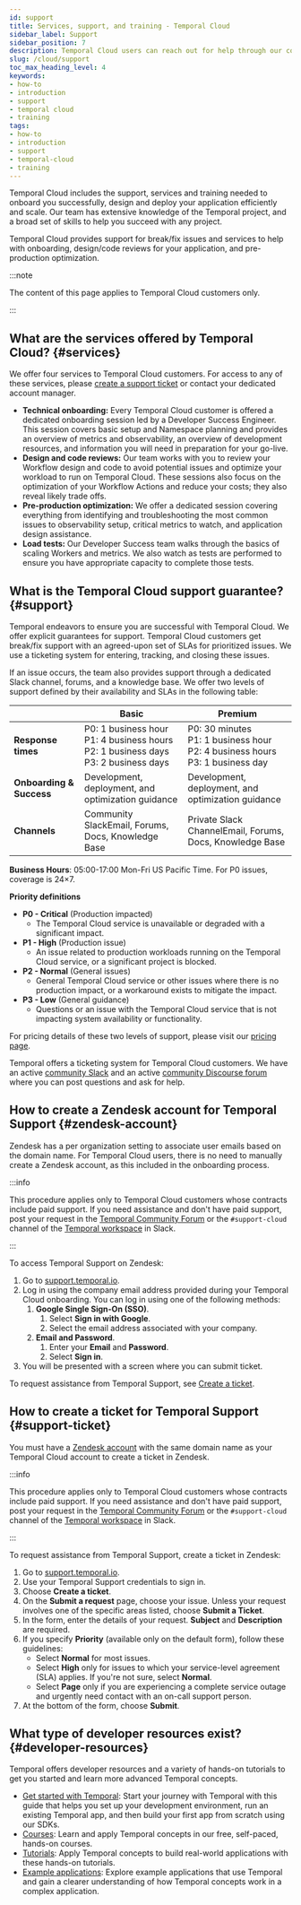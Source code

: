 ```yaml
---
id: support
title: Services, support, and training - Temporal Cloud
sidebar_label: Support
sidebar_position: 7
description: Temporal Cloud users can reach out for help through our community Slack channel, or file a support ticket through Zendesk. 
slug: /cloud/support
toc_max_heading_level: 4
keywords:
- how-to
- introduction
- support
- temporal cloud
- training
tags:
- how-to
- introduction
- support
- temporal-cloud
- training
---
```


<!-- THIS FILE IS GENERATED. DO NOT EDIT THIS FILE DIRECTLY -->

Temporal Cloud includes the support, services and training needed to onboard you successfully, design and deploy your application efficiently and scale.
Our team has extensive knowledge of the Temporal project, and a broad set of skills to help you succeed with any project.

Temporal Cloud provides support for break/fix issues and services to help with onboarding, design/code reviews for your application, and pre-production optimization.

:::note

The content of this page applies to Temporal Cloud customers only.

:::

## What are the services offered by Temporal Cloud? {#services}

We offer four services to Temporal Cloud customers. For access to any of these services, please [create a support ticket](/cloud/support#support-ticket) or contact your dedicated account manager.

- **Technical onboarding:** Every Temporal Cloud customer is offered a dedicated onboarding session led by a Developer Success Engineer.
  This session covers basic setup and Namespace planning and provides an overview of metrics and observability, an overview of development resources, and information you will need in preparation for your go-live.
- **Design and code reviews:** Our team works with you to review your Workflow design and code to avoid potential issues and optimize your workload to run on Temporal Cloud.
  These sessions also focus on the optimization of your Workflow Actions and reduce your costs; they also reveal likely trade offs.
- **Pre-production optimization:** We offer a dedicated session covering everything from identifying and troubleshooting the most common issues to observability setup, critical metrics to watch, and application design assistance.
- **Load tests:** Our Developer Success team walks through the basics of scaling Workers and metrics.
  We also watch as tests are performed to ensure you have appropriate capacity to complete those tests.

## What is the Temporal Cloud support guarantee? {#support}

Temporal endeavors to ensure you are successful with Temporal Cloud. We offer explicit guarantees for support.
Temporal Cloud customers get break/fix support with an agreed-upon set of SLAs for prioritized issues.
We use a ticketing system for entering, tracking, and closing these issues.

If an issue occurs, the team also provides support through a dedicated Slack channel, forums, and a knowledge base.
We offer two levels of support defined by their availability and SLAs in the following table:

|                          | **Basic**                                                                                       | **Premium**                                                                               |
| ------------------------ | ----------------------------------------------------------------------------------------------- | ----------------------------------------------------------------------------------------- |
| **Response times**       | P0: 1 business hour<br />P1: 4 business hours<br />P2: 1 business days<br />P3: 2 business days | P0: 30 minutes<br />P1: 1 business hour<br />P2: 4 business hours<br />P3: 1 business day |
| **Onboarding & Success** | Development, deployment, and optimization guidance                                              | Development, deployment, and optimization guidance                                        |
| **Channels**             | Community SlackEmail, Forums, Docs, Knowledge Base                                              | Private Slack ChannelEmail, Forums, Docs, Knowledge Base                                  |

**Business Hours**: 05:00-17:00 Mon-Fri US Pacific Time.
For P0 issues, coverage is 24×7.

**Priority definitions**

- **P0 - Critical** (Production impacted)
  - The Temporal Cloud service is unavailable or degraded with a significant impact.
- **P1 - High** (Production issue)
  - An issue related to production workloads running on the Temporal Cloud service, or a significant project is blocked.
- **P2 - Normal** (General issues)
  - General Temporal Cloud service or other issues where there is no production impact, or a workaround exists to mitigate the impact.
- **P3 - Low** (General guidance)
  - Questions or an issue with the Temporal Cloud service that is not impacting system availability or functionality.

For pricing details of these two levels of support, please visit our [pricing page](/cloud/pricing).

Temporal offers a ticketing system for Temporal Cloud customers.
We have an active [community Slack](https://temporalio.slack.com) and an active [community Discourse forum](https://community.temporal.io/) where you can post questions and ask for help.

## How to create a Zendesk account for Temporal Support {#zendesk-account}

Zendesk has a per organization setting to associate user emails based on the domain name.
For Temporal Cloud users, there is no need to manually create a Zendesk account, as this included in the onboarding process.

:::info

This procedure applies only to Temporal Cloud customers whose contracts include paid support.
If you need assistance and don't have paid support, post your request in the [Temporal Community Forum](https://community.temporal.io) or the `#support-cloud` channel of the [Temporal workspace](https://t.mp/slack) in Slack.

:::

To access Temporal Support on Zendesk:

1. Go to [support.temporal.io](https://support.temporal.io/).
2. Log in using the company email address provided during your Temporal Cloud onboarding. You can log in using one of the following methods:
   1. **Google Single Sign-On (SSO)**.
      1. Select **Sign in with Google**.
      2. Select the email address associated with your company.
   2. **Email and Password**.
      1. Enter your **Email** and **Password**.
      2. Select **Sign in**.
3. You will be presented with a screen where you can submit ticket.

To request assistance from Temporal Support, see [Create a ticket](#support-ticket).

## How to create a ticket for Temporal Support {#support-ticket}

You must have a [Zendesk account](#zendesk-account) with the same domain name as your Temporal Cloud account to create a ticket in Zendesk.

:::info

This procedure applies only to Temporal Cloud customers whose contracts include paid support.
If you need assistance and don't have paid support, post your request in the [Temporal Community Forum](https://community.temporal.io) or the `#support-cloud` channel of the [Temporal workspace](https://t.mp/slack) in Slack.

:::

To request assistance from Temporal Support, create a ticket in Zendesk:

1. Go to [support.temporal.io](https://support.temporal.io/).
2. Use your Temporal Support credentials to sign in.
3. Choose **Create a ticket**.
4. On the **Submit a request** page, choose your issue.
   Unless your request involves one of the specific areas listed, choose **Submit a Ticket**.
5. In the form, enter the details of your request.
   **Subject** and **Description** are required.
6. If you specify **Priority** (available only on the default form), follow these guidelines:
   - Select **Normal** for most issues.
   - Select **High** only for issues to which your service-level agreement (SLA) applies.
     If you're not sure, select **Normal**.
   - Select **Page** only if you are experiencing a complete service outage and urgently need contact with an on-call support person.
7. At the bottom of the form, choose **Submit**.

## What type of developer resources exist? {#developer-resources}

Temporal offers developer resources and a variety of hands-on tutorials to get you started and learn more advanced Temporal concepts.

- [Get started with Temporal](https://learn.temporal.io/getting_started): Start your journey with Temporal with this guide that helps you set up your development environment, run an existing Temporal app, and then build your first app from scratch using our SDKs.
- [Courses](https://learn.temporal.io/courses): Learn and apply Temporal concepts in our free, self-paced, hands-on courses.
- [Tutorials](https://learn.temporal.io/tutorials): Apply Temporal concepts to build real-world applications with these hands-on tutorials.
- [Example applications](https://learn.temporal.io/examples): Explore example applications that use Temporal and gain a clearer understanding of how Temporal concepts work in a complex application.


